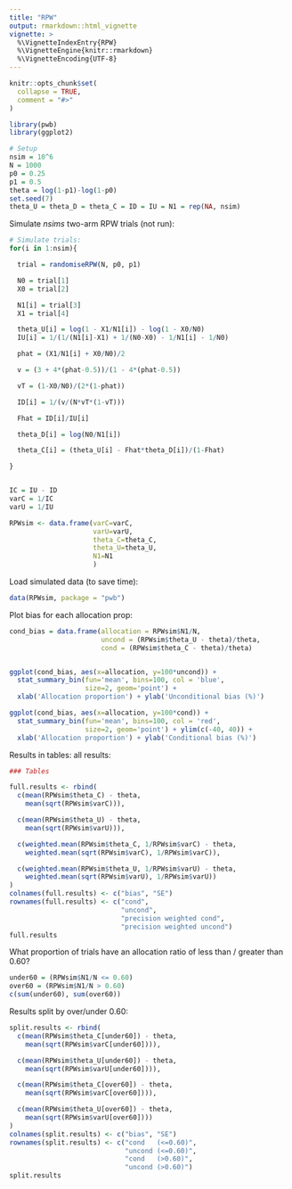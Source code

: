 ```yaml
---
title: "RPW"
output: rmarkdown::html_vignette
vignette: >
  %\VignetteIndexEntry{RPW}
  %\VignetteEngine{knitr::rmarkdown}
  %\VignetteEncoding{UTF-8}
---
```


```r
knitr::opts_chunk$set(
  collapse = TRUE,
  comment = "#>"
)
```

```r
library(pwb)
library(ggplot2)
```

```r
# Setup
nsim = 10^6
N = 1000
p0 = 0.25
p1 = 0.5
theta = log(1-p1)-log(1-p0)
set.seed(7)
theta_U = theta_D = theta_C = ID = IU = N1 = rep(NA, nsim)
```


Simulate _nsims_ two-arm RPW trials (not run):
```r
# Simulate trials:
for(i in 1:nsim){

  trial = randomiseRPW(N, p0, p1)

  N0 = trial[1]
  X0 = trial[2]

  N1[i] = trial[3]
  X1 = trial[4]

  theta_U[i] = log(1 - X1/N1[i]) - log(1 - X0/N0)
  IU[i] = 1/(1/(N1[i]-X1) + 1/(N0-X0) - 1/N1[i] - 1/N0)

  phat = (X1/N1[i] + X0/N0)/2

  v = (3 + 4*(phat-0.5))/(1 - 4*(phat-0.5))

  vT = (1-X0/N0)/(2*(1-phat))

  ID[i] = 1/(v/(N*vT*(1-vT)))

  Fhat = ID[i]/IU[i]

  theta_D[i] = log(N0/N1[i])

  theta_C[i] = (theta_U[i] - Fhat*theta_D[i])/(1-Fhat)

}


IC = IU - ID
varC = 1/IC
varU = 1/IU

RPWsim <- data.frame(varC=varC,
                     varU=varU,
                     theta_C=theta_C,
                     theta_U=theta_U,
                     N1=N1
                     )
```

Load simulated data (to save time):
```r
data(RPWsim, package = "pwb")
```


Plot bias for each allocation prop:

```r
cond_bias = data.frame(allocation = RPWsim$N1/N,
                       uncond = (RPWsim$theta_U - theta)/theta,
                       cond = (RPWsim$theta_C - theta)/theta)


ggplot(cond_bias, aes(x=allocation, y=100*uncond)) +
  stat_summary_bin(fun='mean', bins=100, col = 'blue',
                   size=2, geom='point') +
  xlab('Allocation proportion') + ylab('Unconditional bias (%)')

ggplot(cond_bias, aes(x=allocation, y=100*cond)) +
  stat_summary_bin(fun='mean', bins=100, col = 'red',
                   size=2, geom='point') + ylim(c(-40, 40)) +
  xlab('Allocation proportion') + ylab('Conditional bias (%)')

```


Results in tables: all results:

```r

### Tables

full.results <- rbind(
  c(mean(RPWsim$theta_C) - theta,
    mean(sqrt(RPWsim$varC))),

  c(mean(RPWsim$theta_U) - theta,
    mean(sqrt(RPWsim$varU))),

  c(weighted.mean(RPWsim$theta_C, 1/RPWsim$varC) - theta,
    weighted.mean(sqrt(RPWsim$varC), 1/RPWsim$varC)),

  c(weighted.mean(RPWsim$theta_U, 1/RPWsim$varU) - theta,
    weighted.mean(sqrt(RPWsim$varU), 1/RPWsim$varU))
)
colnames(full.results) <- c("bias", "SE")
rownames(full.results) <- c("cond",
                            "uncond",
                            "precision weighted cond",
                            "precision weighted uncond")
full.results
```


What proportion of trials have an allocation ratio of less than / greater than 0.60?
```r
under60 = (RPWsim$N1/N <= 0.60)
over60 = (RPWsim$N1/N > 0.60)
c(sum(under60), sum(over60))
```

Results split by over/under 0.60:

```r

split.results <- rbind(
  c(mean(RPWsim$theta_C[under60]) - theta,
    mean(sqrt(RPWsim$varC[under60]))),

  c(mean(RPWsim$theta_U[under60]) - theta,
    mean(sqrt(RPWsim$varU[under60]))),

  c(mean(RPWsim$theta_C[over60]) - theta,
    mean(sqrt(RPWsim$varC[over60]))),

  c(mean(RPWsim$theta_U[over60]) - theta,
    mean(sqrt(RPWsim$varU[over60])))
)
colnames(split.results) <- c("bias", "SE")
rownames(split.results) <- c("cond   (<=0.60)",
                             "uncond (<=0.60)",
                             "cond   (>0.60)",
                             "uncond (>0.60)")
split.results


```




